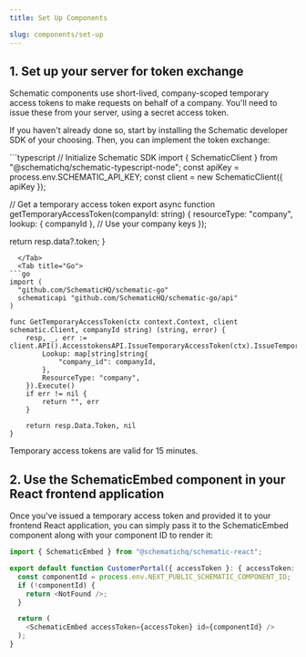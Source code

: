 ```yaml
---
title: Set Up Components

slug: components/set-up
---
```


## 1. Set up your server for token exchange

Schematic components use short-lived, company-scoped temporary access tokens to make requests on behalf of a company. You'll need to issue these from your server, using a secret access token.

If you haven't already done so, start by installing the Schematic developer SDK of your choosing. Then, you can implement the token exchange:

<Tabs>
  <Tab title="Node.js">
```typescript
// Initialize Schematic SDK
import { SchematicClient } from "@schematichq/schematic-typescript-node";
const apiKey = process.env.SCHEMATIC_API_KEY;
const client = new SchematicClient({ apiKey });

// Get a temporary access token
export async function getTemporaryAccessToken(companyId: string) {
    resourceType: "company",
    lookup: { companyId }, // Use your company keys
  });

  return resp.data?.token;
}
```
  </Tab>
  <Tab title="Go">
```go
import (
  "github.com/SchematicHQ/schematic-go"
  schematicapi "github.com/SchematicHQ/schematic-go/api"
)

func GetTemporaryAccessToken(ctx context.Context, client schematic.Client, companyId string) (string, error) {
	resp, _, err := client.API().AccesstokensAPI.IssueTemporaryAccessToken(ctx).IssueTemporaryAccessTokenRequestBody(api.IssueTemporaryAccessTokenRequestBody{
		Lookup: map[string]string{
			"company_id": companyId,
		},
		ResourceType: "company",
	}).Execute()
	if err != nil {
		return "", err
	}

	return resp.Data.Token, nil
}
```
  </Tab>
</Tabs>

Temporary access tokens are valid for 15 minutes.

## 2. Use the SchematicEmbed component in your React frontend application

Once you've issued a temporary access token and provided it to your frontend React application, you can simply pass it to the SchematicEmbed component along with your component ID to render it:

```typescript
import { SchematicEmbed } from "@schematichq/schematic-react";

export default function CustomerPortal({ accessToken }: { accessToken: string }) {
  const componentId = process.env.NEXT_PUBLIC_SCHEMATIC_COMPONENT_ID;
  if (!componentId) {
    return <NotFound />;
  }

  return (
    <SchematicEmbed accessToken={accessToken} id={componentId} />
  );
}
```
